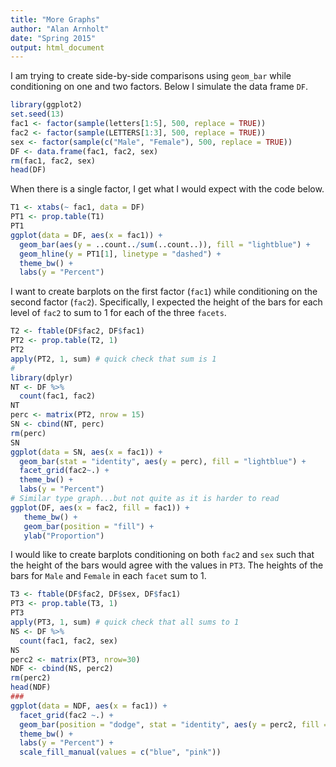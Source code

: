 ```yaml
---
title: "More Graphs"
author: "Alan Arnholt"
date: "Spring 2015"
output: html_document
---
```


I am trying to create side-by-side comparisons using `geom_bar` while conditioning on one and two factors.  Below I simulate the data frame `DF`.

```r
library(ggplot2)
set.seed(13)
fac1 <- factor(sample(letters[1:5], 500, replace = TRUE))
fac2 <- factor(sample(LETTERS[1:3], 500, replace = TRUE))
sex <- factor(sample(c("Male", "Female"), 500, replace = TRUE))
DF <- data.frame(fac1, fac2, sex)
rm(fac1, fac2, sex)
head(DF)
```

When there is a single factor, I get what I would expect with the code below.

```r
T1 <- xtabs(~ fac1, data = DF)
PT1 <- prop.table(T1)
PT1
ggplot(data = DF, aes(x = fac1)) + 
  geom_bar(aes(y = ..count../sum(..count..)), fill = "lightblue") +
  geom_hline(y = PT1[1], linetype = "dashed") + 
  theme_bw() + 
  labs(y = "Percent")
```

I want to create barplots on the first factor (`fac1`) while conditioning on the second factor (`fac2`). Specifically, I expected the height of the bars for each level of `fac2` to sum to 1 for each of the three `facets`.  

```r
T2 <- ftable(DF$fac2, DF$fac1)
PT2 <- prop.table(T2, 1)
PT2
apply(PT2, 1, sum) # quick check that sum is 1
#
library(dplyr)
NT <- DF %>%
  count(fac1, fac2)
NT
perc <- matrix(PT2, nrow = 15)
SN <- cbind(NT, perc)
rm(perc)
SN
ggplot(data = SN, aes(x = fac1)) + 
  geom_bar(stat = "identity", aes(y = perc), fill = "lightblue") + 
  facet_grid(fac2~.) + 
  theme_bw() +
  labs(y = "Percent")
# Similar type graph...but not quite as it is harder to read
ggplot(DF, aes(x = fac2, fill = fac1)) +
   theme_bw() +
   geom_bar(position = "fill") +
   ylab("Proportion")
```

I would like to create barplots conditioning on both `fac2` and `sex` such that the height of the bars would agree with the values in `PT3`.  The heights of the bars for `Male` and `Female` in each `facet` sum to 1.

```r
T3 <- ftable(DF$fac2, DF$sex, DF$fac1)
PT3 <- prop.table(T3, 1)
PT3
apply(PT3, 1, sum) # quick check that all sums to 1
NS <- DF %>% 
  count(fac1, fac2, sex)
NS
perc2 <- matrix(PT3, nrow=30)
NDF <- cbind(NS, perc2)
rm(perc2)
head(NDF)
### 
ggplot(data = NDF, aes(x = fac1)) +
  facet_grid(fac2 ~.) +
  geom_bar(position = "dodge", stat = "identity", aes(y = perc2, fill = sex)) +
  theme_bw() +
  labs(y = "Percent") +
  scale_fill_manual(values = c("blue", "pink"))  
```